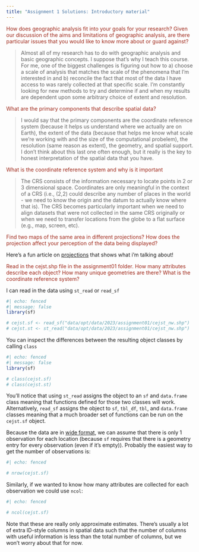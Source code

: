 ```yaml
---
title: "Assignment 1 Solutions: Introductory material"
---
```



<span style="color:#9F281A;">How does geographic analysis fit into your goals for your research? Given our discussion of the aims and limitations of geographic analysis, are there particular issues that you would like to know more about or guard against?</span>

>Almost all of my research has to do with geographic analysis and basic geographic concepts. I suppose that's why I teach this course. For me, one of the biggest challenges is figuring out how to a) choose a scale of analysis that matches the scale of the phenomena that I'm interested in and b) reconcile the fact that most of the data I have access to was rarely collected at that specific scale. I'm constantly looking for new methods to try and determine if and when my results are dependent upon some arbitrary choice of extent and resolution.

<span style="color:#9F281A;">What are the primary components that describe spatial data?</span>

>I would say that the primary components are the coordinate reference system (because it helps us understand where we actually are on Earth), the extent of the data (because that helps me know what scale we're working with and the size of the computational probelem), the resolution (same reason as extent), the geometry, and spatial support. I don't think about this last one often enough, but it really is the key to honest interpretation of the spatial data that you have. 

<span style="color:#9F281A;">What is the coordinate reference system and why is it important</span>

>The CRS consists of the information necessary to locate points in 2 or 3 dimensional space. Coordinates are only meaningful in the context of a CRS (i.e., (2,2) could describe any number of places in the world - we need to know the origin and the datum to actually know where that is). The CRS becomes particularly important when we need to align datasets that were not collected in the same CRS originally or when we need to transfer locations from the globe to a flat surface (e.g., map, screen, etc).

<span style="color:#9F281A;">Find two maps of the same area in different projections? How does the projection affect your perception of the data being displayed?</span>

Here's a fun article on [projections](https://www.nature.com/nature-index/news/data-visualisation-animated-map-mercater-projection-true-size-countries) that shows what i'm talking about!

<span style="color:#9F281A;">Read in the cejst.shp file in the assignment01 folder. How many attributes describe each object? How many unique geometries are there? What is the coordinate reference system?</span>

I can read in the data using `st_read` or `read_sf`

```r
#| echo: fenced
#| message: false
library(sf)

# cejst.sf <- read_sf("data/opt/data/2023/assignment01/cejst_nw.shp")
# cejst.st <- st_read("data/opt/data/2023/assignment01/cejst_nw.shp")

```

You can inspect the differences between the resulting object classes by calling `class`

```r
#| echo: fenced
#| message: false
library(sf)

# class(cejst.sf)
# class(cejst.st)

```

You'll notice that using `st_read` assigns the object to an `sf` and `data.frame` class meaning that functions defined for those two classes will work. Alternatively, `read_sf` assigns the object to `sf`, `tbl_df`, `tbl`, and `data.frame` classes meaning that a much broader set of functions can be run on the `cejst.sf` object.

Because the data are in [wide format](https://www.statology.org/long-vs-wide-data/), we can assume that there is only 1 observation for each location (because `sf` requires that there is a geometry entry for every observation (even if it's empty)). Probably the easiest way to get the number of observations is:

```r
#| echo: fenced

# nrow(cejst.sf)

```

Similarly, if we wanted to know how many attributes are collected for each observation we could use `ncol`:

```r
#| echo: fenced

# ncol(cejst.sf)

```

Note that these are really only approximate estimates. There's usually a lot of extra ID-style columns in spatial data such that the number of columns with useful information is less than the total number of columns, but we won't worry about that for now.